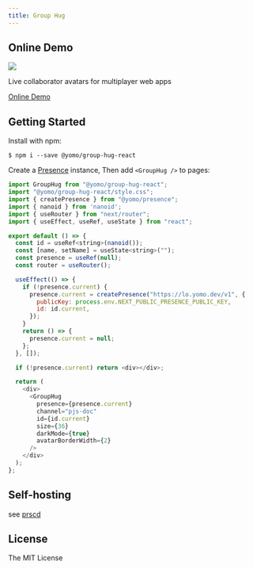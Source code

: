 ```yaml
---
title: Group Hug
---
```


## Online Demo

![](https://badgen.net/npm/v/@yomo/group-hug-react)

Live collaborator avatars for multiplayer web apps

[Online Demo](https://allegrocloud.io/preview/clewfjysp0008osvwuina6qnf)

## Getting Started

Install with npm:

```
$ npm i --save @yomo/group-hug-react
```

Create a [Presence](/interface/presence) instance, Then add `<GroupHug />` to pages:

```js {30-37}
import GroupHug from "@yomo/group-hug-react";
import "@yomo/group-hug-react/style.css";
import { createPresence } from "@yomo/presence";
import { nanoid } from 'nanoid';
import { useRouter } from "next/router";
import { useEffect, useRef, useState } from "react";

export default () => {
  const id = useRef<string>(nanoid());
  const [name, setName] = useState<string>("");
  const presence = useRef(null);
  const router = useRouter();

  useEffect(() => {
    if (!presence.current) {
      presence.current = createPresence("https://lo.yomo.dev/v1", {
        publicKey: process.env.NEXT_PUBLIC_PRESENCE_PUBLIC_KEY,
        id: id.current,
      });
    }
    return () => {
      presence.current = null;
    };
  }, []);

  if (!presence.current) return <div></div>;

  return (
    <div>
      <GroupHug
        presence={presence.current}
        channel="pjs-doc"
        id={id.current}
        size={36}
        darkMode={true}
        avatarBorderWidth={2}
      />
    </div>
  );
};
```

## Self-hosting

see [prscd](/prscd/introduction)

## License

The MIT License
